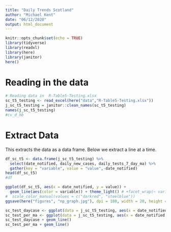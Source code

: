 ```yaml
---
title: "Daily Trends Scotland"
author: "Michael Kent"
date: "06/12/2020"
output: html_document
---
```


```r
knitr::opts_chunk$set(echo = TRUE)
library(tidyverse)
library(readxl)
library(here)
library(janitor)
here()
```

# Reading in the data

```r
# Reading data in  R-Table5-Testing.xlsx
sc_t5_testing <- read_excel(here("data","R-Table5-Testing.xlsx"))
j_sc_t5_testing = janitor::clean_names(sc_t5_testing)
names(j_sc_t5_testing)
#cv_d_hb

```
# Extract Data
This extracts the data as a data frame.  Below we extract a line at a time.
```r
df_sc_t5 <- data.frame(j_sc_t5_testing) %>%
  select(date_notified, daily_new_cases, daily_tests_7_day_ma) %>%
  gather(key = "variable", value = "value",-date_notified)
head(df_sc_t5)
#df
```
```r
ggplot(df_sc_t5, aes(x = date_notified, y = value)) + 
  geom_line(aes(color = variable)) + theme_light() # +facet_wrap(~ variable)
#  scale_color_manual(values = c("darkred", "steelblue"))
ggsave(here("figures", "np_graph.jpg"), dpi = 180, width = 20, height = 20)
```
```r
sc_test_daycase <- ggplot(data = j_sc_t5_testing, aes(x = date_notified, y = daily_new_cases))
sc_test_per_ma <- ggplot(data = j_sc_t5_testing, aes(x = date_notified, y =  daily_tests_per_100_000_ma ))
sc_test_daycase + geom_line()
sc_test_per_ma + geom_line()
```  
  
  
  